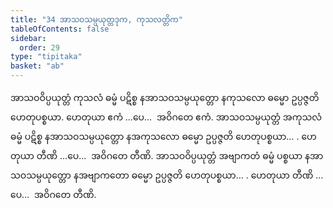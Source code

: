 ```yaml
---
title: "34 အာသဝသမ္ပယုတ္တဒုက, ကုသလတ္တိက"
tableOfContents: false
sidebar:
  order: 29
type: "tipitaka"
basket: "ab"
---
```



<DynamicBreadcrumb />

<Division number="43">

<Paragraph number="125">
အာသဝဝိပ္ပယုတ္တံ ကုသလံ ဓမ္မံ ပဋိစ္စ နအာသဝသမ္ပယုတ္တော နကုသလော ဓမ္မော ဥပ္ပဇ္ဇတိ ဟေတုပစ္စယာ. ဟေတုယာ ဧကံ …ပေ…  အဝိဂတေ ဧကံ.
</Paragraph>

<Paragraph number="126">
အာသဝသမ္ပယုတ္တံ အကုသလံ ဓမ္မံ ပဋိစ္စ နအာသဝသမ္ပယုတ္တော နအကုသလော ဓမ္မော ဥပ္ပဇ္ဇတိ ဟေတုပစ္စယာ… . ဟေတုယာ တီဏိ …ပေ…  အဝိဂတေ တီဏိ.
</Paragraph>

<Paragraph number="127">
အာသဝဝိပ္ပယုတ္တံ အဗျာကတံ ဓမ္မံ ပစ္စယာ နအာသဝသမ္ပယုတ္တော နအဗျာကတော ဓမ္မော ဥပ္ပဇ္ဇတိ ဟေတုပစ္စယာ… . ဟေတုယာ တီဏိ …ပေ…  အဝိဂတေ တီဏိ.
</Paragraph>
</Division>